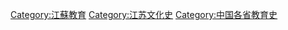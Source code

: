 [[Category:江蘇教育|Category:江蘇教育]]
[[Category:江苏文化史|Category:江苏文化史]]
[[Category:中国各省教育史|Category:中国各省教育史]]